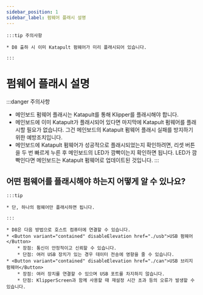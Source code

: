 ```yaml
---
sidebar_position: 1
sidebar_label: 펌웨어 플래시 설명
---
```





    :::tip 주의사항

    * D8 출하 시 이미 Katapult 펌웨어가 미리 플래시되어 있습니다.

    :::


# 펌웨어 플래시 설명

:::danger 주의사항
* 메인보드 펌웨어 플래시는 Katapult를 통해 Klipper를 플래시해야 합니다.
* 메인보드에 이미 Katapult가 플래시되어 있다면 마지막에 Katapult 펌웨어를 플래시할 필요가 없습니다. 그건 메인보드의 Katapult 펌웨어 플래시 실패를 방지하기 위한 예방조치입니다.
* 메인보드에 Katapult 펌웨어가 성공적으로 플래시되었는지 확인하려면, 리셋 버튼을 두 번 빠르게 누른 후 메인보드의 LED가 깜빡이는지 확인하면 됩니다. LED가 깜빡인다면 메인보드는 Katapult 펌웨어로 업데이트된 것입니다.
:::

## 어떤 펌웨어를 플래시해야 하는지 어떻게 알 수 있나요?

    :::tip

    * 단, 하나의 펌웨어만 플래시하면 됩니다.

    :::
    
    * D8은 다음 방법으로 호스트 컴퓨터에 연결할 수 있습니다.
    * <Button variant="contained" disableElevation href="./usb">USB 펌웨어</Button>
        * 장점: 통신이 안정적이고 신뢰할 수 있습니다.
        * 단점: 여러 USB 장치가 있는 경우 데이터 전송에 영향을 줄 수 있습니다.
    * <Button variant="contained" disableElevation href="./can">USB 브리지 펌웨어</Button>
        * 장점: 여러 장치를 연결할 수 있으며 USB 포트를 차지하지 않습니다.
        * 단점: KlipperScreen과 함께 사용할 때 재설정 시간 초과 등의 오류가 발생할 수 있습니다.
